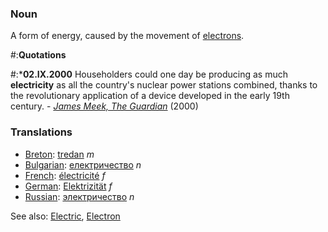 ===Noun===
A form of energy, caused by the movement of [[electron]]s.

#:'''Quotations'''
#:*'''02.IX.2000''' Householders could one day be producing as much '''electricity''' as all the country's nuclear power stations combined, thanks to the revolutionary application of a device developed in the early 19th century. - ''[http://www.guardian.co.uk/renewable/Story/0,2763,363461,00.html James Meek, The Guardian]'' (2000)

===Translations===
*[[Breton]]: [[tredan]] ''m''
*[[Bulgarian]]: [[електричество]] ''n''
*[[French]]: [[électricité]] ''f''
*[[German]]: [[Elektrizität]] ''f''
*[[Russian]]: [[электричество]] ''n''

See also: [[Electric]], [[Electron]]